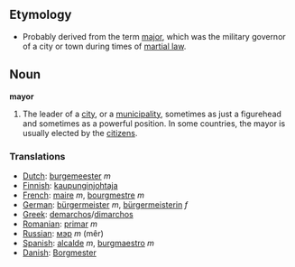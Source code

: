 ==Etymology==
*Probably derived from the term [[major]], which was the military governor of a city or town during times of [[martial law]].

==Noun==
'''mayor'''

#The leader of a [[city]], or a [[municipality]], sometimes as just a figurehead and sometimes as a powerful position.  In some countries, the mayor is usually elected by the [[citizen]]s.
===Translations===
*[[Dutch]]: [[burgemeester]] ''m''
*[[Finnish]]: [[kaupunginjohtaja]]
*[[French]]: [[maire]] ''m'', [[bourgmestre]] ''m''
*[[German]]: [[bürgermeister]] ''m'', [[bürgermeisterin]] ''f''
*[[Greek]]: [[demarchos]]/[[dimarchos]]
*[[Romanian]]: [[primar]] ''m''
*[[Russian]]: [[мэр]] ''m'' (m&ecirc;r)
*[[Spanish]]: [[alcalde]] ''m'', [[burgmaestro]] ''m''
*[[Danish]]:  [[Borgmester]]